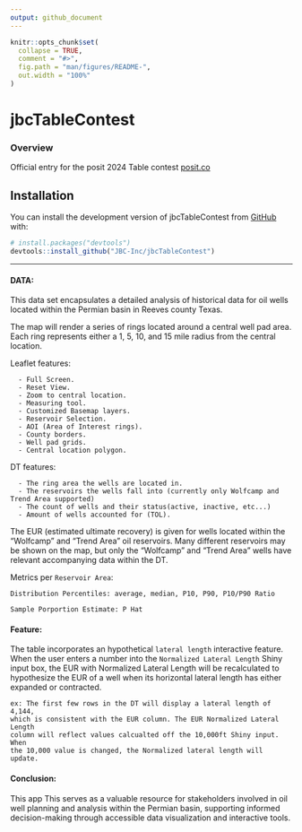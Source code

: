```yaml
---
output: github_document
---
```


```r
knitr::opts_chunk$set(
  collapse = TRUE,
  comment = "#>",
  fig.path = "man/figures/README-",
  out.width = "100%"
)
```

# jbcTableContest

### Overview

Official entry for the posit 2024 Table contest [posit.co](https://posit.co/blog/announcing-the-2024-table-contest/)

## Installation

You can install the development version of jbcTableContest from [GitHub](https://github.com/) with:

``` r
# install.packages("devtools")
devtools::install_github("JBC-Inc/jbcTableContest")
```
---

#### DATA:

  This data set encapsulates a detailed analysis of historical data for oil
  wells located within the Permian basin in Reeves county Texas. 
  
  The map will render a series of rings located around a central well pad area. 
  Each ring represents either a 1, 5, 10, and 15 mile radius from the central 
  location.
  
  Leaflet features:

      - Full Screen.
      - Reset View.
      - Zoom to central location.
      - Measuring tool.
      - Customized Basemap layers.
      - Reservoir Selection.
      - AOI (Area of Interest rings).
      - County borders.
      - Well pad grids.
      - Central location polygon.

  DT features:
  
      - The ring area the wells are located in.
      - The reservoirs the wells fall into (currently only Wolfcamp and Trend Area supported)
      - The count of wells and their status(active, inactive, etc...)
      - Amount of wells accounted for (TOL).
  
  The EUR (estimated ultimate recovery) is given for wells located within the
  "Wolfcamp" and "Trend Area" oil reservoirs. Many different reservoirs may be 
  shown on the map, but only the "Wolfcamp" and "Trend Area" wells have relevant 
  accompanying data within the DT.
  
  Metrics per `Reservoir Area`:
  
    Distribution Percentiles: average, median, P10, P90, P10/P90 Ratio
    
    Sample Porportion Estimate: P Hat
    
#### Feature:

  The table incorporates an hypothetical `lateral length` interactive feature. 
  When the user enters a number into the `Normalized Lateral Length` Shiny 
  input box, the EUR with Normalized Lateral Length will be recalculated to 
  hypothesize the EUR of a well when its horizontal lateral length has either 
  expanded or contracted. 
  
    ex: The first few rows in the DT will display a lateral length of 4,144, 
    which is consistent with the EUR column. The EUR Normalized Lateral Length 
    column will reflect values calcualted off the 10,000ft Shiny input. When 
    the 10,000 value is changed, the Normalized lateral length will update.
    
#### Conclusion: 

  This app This serves as a valuable resource for stakeholders involved in oil 
  well planning and analysis within the Permian basin, supporting informed 
  decision-making through accessible data visualization and interactive tools.

